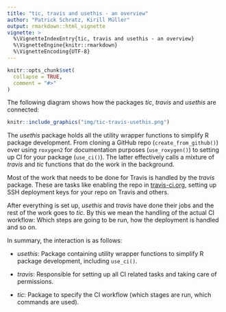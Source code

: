 ```yaml
---
title: "tic, travis and usethis - an overview"
author: "Patrick Schratz, Kirill Müller"
output: rmarkdown::html_vignette
vignette: >
  %\VignetteIndexEntry{tic, travis and usethis - an overview}
  %\VignetteEngine{knitr::rmarkdown}
  %\VignetteEncoding{UTF-8}
---
```


```r
knitr::opts_chunk$set(
  collapse = TRUE,
  comment = "#>"
)
```

The following diagram shows how the packages *tic*, *travis* and *usethis* are connected:

```r
knitr::include_graphics("img/tic-travis-usethis.png")
```

The *usethis* package holds all the utility wrapper functions to simplify R package development.
From cloning a GitHub repo (`create_from_github()`) over using `roxygen2` for documentation purposes (`use_roxygen()`) to setting up CI for your package (`use_ci()`).
The latter effectively calls a mixture of *travis* and *tic* functions that do the work in the background. 

Most of the work that needs to be done for Travis is handled by the *travis* package. 
These are tasks like enabling the repo in [travis-ci.org](travis-ci.org), setting up SSH deployment keys for your repo on Travis and others.

After everything is set up, *usethis* and *travis* have done their jobs and the rest of the work goes to *tic*.
By this we mean the handling of the actual CI workflow: Which steps are going to be run, how the deployment is handled and so on.

In summary, the interaction is as follows:

- *usethis*: Package containing utility wrapper functions to simplify R package development, including `use_ci()`.

- *travis*: Responsible for setting up all CI related tasks and taking care of permissions.

- *tic*: Package to specify the CI workflow (which stages are run, which commands are used).
